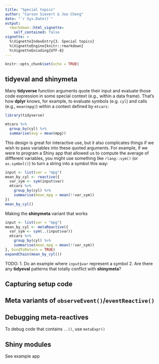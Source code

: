 ```yaml
---
title: "Special topics"
author: "Carson Sievert & Joe Cheng"
date: "`r Sys.Date()`"
output: 
  rmarkdown::html_vignette:
    self_contained: false
vignette: >
  %\VignetteIndexEntry{3. Special topics}
  %\VignetteEngine{knitr::rmarkdown}
  %\VignetteEncoding{UTF-8}
---
```


```r
knitr::opts_chunk$set(echo = TRUE)
```

## tidyeval and shinymeta

Many **tidyverse** function arguments quote their input and evaluate those code expression in some special context (e.g., within a data frame). That's how **dplyr** knows, for example, to evaluate symbols (e.g. `cyl`) and calls (e.g., `mean(mpg)`) within a context defined by `mtcars`:

```r
library(tidyverse)

mtcars %>% 
  group_by(cyl) %>% 
  summarise(avg = mean(mpg))
```

This design is great for interactive use, but it also complicates things if we wish to pass variables into these quoted arguments. For example, if we were to program a Shiny app that allowed us to compute the average of diffferent variables, you might use something like `rlang::sym()` (or `as.symbol()`) to turn a string into a symbol this way:

```r
input <- list(var = "mpg")
mean_by_cyl <- reactive({
  var_sym <- sym(input$var)
  mtcars %>%
    group_by(cyl) %>% 
    summarise(mean_mpg = mean(!!var_sym))
})
mean_by_cyl()
```

Making the **shinymeta** variant that works 

```r
input <- list(var = "mpg")
mean_by_cyl <- metaReactive({
  var_sym <- sym(..(input$var))
  mtcars %>%
    group_by(cyl) %>% 
    summarise(mean_mpg = mean(!!var_sym))
}, bindToReturn = TRUE)
expandChain(mean_by_cyl())
```

TODO: 
 1. Do an example where `input$var` represent a symbol 
 2. Are there any **tidyeval** patterns that totally conflict with **shinymeta**?  


## Capturing setup code

## Meta variants of `observeEvent()`/`eventReactive()`

## Debugging meta-reactives

To debug code that contains `..()`, use `metaExpr()`


## Shiny modules

See example app
